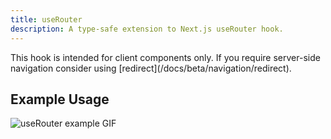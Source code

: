```yaml
---
title: useRouter
description: A type-safe extension to Next.js useRouter hook.
---
```


<Note title='Environment' type='warning'>
  This hook is intended for client components only. If you require server-side
  navigation consider using [redirect](/docs/beta/navigation/redirect).
</Note>

## Example Usage

![useRouter example GIF](/use-router-example.gif)
